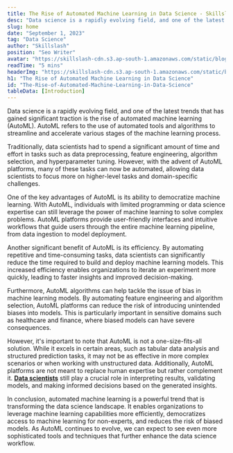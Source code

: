 ```yaml
---
title: The Rise of Automated Machine Learning in Data Science - Skillslash
desc: "Data science is a rapidly evolving field, and one of the latest trends that has gained significant traction is the rise of automated machine learning (AutoML). AutoML refers to the use of automated tools and algorithms to streamline and accelerate various stages of the machine learning process."
slug: home
date: "September 1, 2023"
tag: "Data Science"
author: "Skillslash"
position: "Seo Writer"
avatar: "https://skillslash-cdn.s3.ap-south-1.amazonaws.com/static/blog/avatar-01.webp"
readTime: "5 mins"
headerImg: "https://skillslash-cdn.s3.ap-south-1.amazonaws.com/static/blog/the-rise-of-automated-machine-learning-1-09-2023.png"
h1: "The Rise of Automated Machine Learning in Data Science"
id: "The-Rise-of-Automated-Machine-Learning-in-Data-Science"
tableData: [Introduction]
---
```


Data science is a rapidly evolving field, and one of the latest trends that has gained significant traction is the rise of automated machine learning (AutoML). AutoML refers to the use of automated tools and algorithms to streamline and accelerate various stages of the machine learning process.

Traditionally, data scientists had to spend a significant amount of time and effort in tasks such as data preprocessing, feature engineering, algorithm selection, and hyperparameter tuning. However, with the advent of AutoML platforms, many of these tasks can now be automated, allowing data scientists to focus more on higher-level tasks and domain-specific challenges.

One of the key advantages of AutoML is its ability to democratize machine learning. With AutoML, individuals with limited programming or data science expertise can still leverage the power of machine learning to solve complex problems. AutoML platforms provide user-friendly interfaces and intuitive workflows that guide users through the entire machine learning pipeline, from data ingestion to model deployment.

Another significant benefit of AutoML is its efficiency. By automating repetitive and time-consuming tasks, data scientists can significantly reduce the time required to build and deploy machine learning models. This increased efficiency enables organizations to iterate an experiment more quickly, leading to faster insights and improved decision-making.

Furthermore, AutoML algorithms can help tackle the issue of bias in machine learning models. By automating feature engineering and algorithm selection, AutoML platforms can reduce the risk of introducing unintended biases into models. This is particularly important in sensitive domains such as healthcare and finance, where biased models can have severe consequences.

However, it's important to note that AutoML is not a one-size-fits-all solution. While it excels in certain areas, such as tabular data analysis and structured prediction tasks, it may not be as effective in more complex scenarios or when working with unstructured data. Additionally, AutoML platforms are not meant to replace human expertise but rather complement it. [**Data scientists**](https://skillslash.com/advanced-data-science-and-ai-course-with-real-work-experience) still play a crucial role in interpreting results, validating models, and making informed decisions based on the generated insights.

In conclusion, automated machine learning is a powerful trend that is transforming the data science landscape. It enables organizations to leverage machine learning capabilities more efficiently, democratizes access to machine learning for non-experts, and reduces the risk of biased models. As AutoML continues to evolve, we can expect to see even more sophisticated tools and techniques that further enhance the data science workflow.
